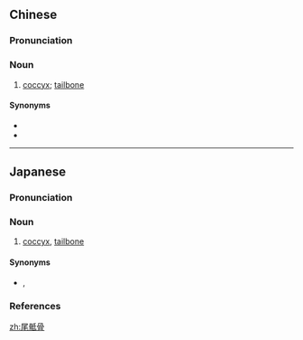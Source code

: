 ==Chinese==
{{zh-forms}}

===Pronunciation===
{{zh-pron
|m=wěidǐgǔ
|c=mei5 dai2 gwat1
|cat=n
}}

===Noun===
{{zh-noun}}

# {{lb|zh|skeleton}} [[coccyx]]; [[tailbone]]

====Synonyms====
* {{zh-l|尾骨}}
* {{zh-l|尾閭骨}}

----

==Japanese==
{{ja-kanjitab|び|てい|こつ|yomi=o}}

===Pronunciation===
{{ja-pron|yomi=kanon|びていこつ|acc=2|acc_ref=DJR}}

===Noun===
{{ja-noun|びていこつ}}

# {{lb|ja|skeleton|sort=ひていこつ'}} [[coccyx]], [[tailbone]]

====Synonyms====
* {{ja-r|尾骨|びこつ}}, {{ja-r|尾閭骨|びりょこつ}}

===References===
<references/>

[[zh:尾骶骨]]